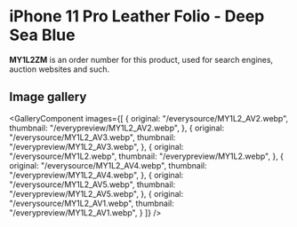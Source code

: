 
# iPhone 11 Pro Leather Folio - Deep Sea Blue

<Callout type='info' emoji='👉🏻'>**MY1L2ZM** is an order number for this product, used for search engines, auction websites and such.</Callout>

## Image gallery

<GalleryComponent
    images={[
      {
        original: "/everysource/MY1L2_AV2.webp",
        thumbnail: "/everypreview/MY1L2_AV2.webp",
      },
      {
        original: "/everysource/MY1L2_AV3.webp",
        thumbnail: "/everypreview/MY1L2_AV3.webp",
      },
      {
        original: "/everysource/MY1L2.webp",
        thumbnail: "/everypreview/MY1L2.webp",
      },
      {
        original: "/everysource/MY1L2_AV4.webp",
        thumbnail: "/everypreview/MY1L2_AV4.webp",
      },
      {
        original: "/everysource/MY1L2_AV5.webp",
        thumbnail: "/everypreview/MY1L2_AV5.webp",
      },
      {
        original: "/everysource/MY1L2_AV1.webp",
        thumbnail: "/everypreview/MY1L2_AV1.webp",
      }
    ]}
  />
